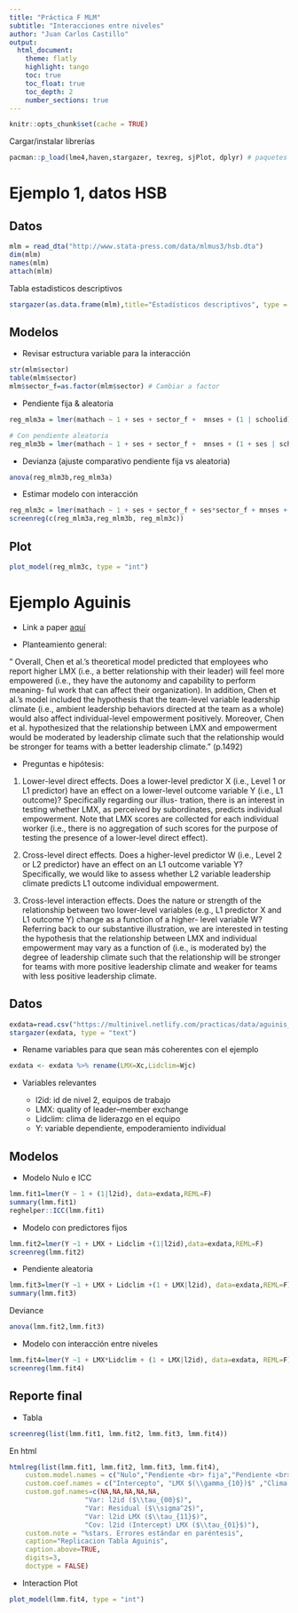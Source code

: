 ```yaml
---
title: "Práctica F MLM"
subtitle: "Interacciones entre niveles"
author: "Juan Carlos Castillo"
output:
  html_document:
    theme: flatly
    highlight: tango
    toc: true
    toc_float: true
    toc_depth: 2
    number_sections: true
---
```


```r
knitr::opts_chunk$set(cache = TRUE)
```


Cargar/instalar librerías

```r
pacman::p_load(lme4,haven,stargazer, texreg, sjPlot, dplyr) # paquetes a cargar

```

# Ejemplo 1, datos HSB

## Datos

```r
mlm = read_dta("http://www.stata-press.com/data/mlmus3/hsb.dta")
dim(mlm)
names(mlm)
attach(mlm)
```

Tabla estadisticos descriptivos
```r
stargazer(as.data.frame(mlm),title="Estadísticos descriptivos", type = "text")
```

## Modelos

- Revisar estructura variable para la interacción

```r

str(mlm$sector)
table(mlm$sector)
mlm$sector_f=as.factor(mlm$sector) # Cambiar a factor
```

- Pendiente fija & aleatoria

```r
reg_mlm3a = lmer(mathach ~ 1 + ses + sector_f +  mnses + (1 | schoolid),data=mlm)

# Con pendiente aleatoria
reg_mlm3b = lmer(mathach ~ 1 + ses + sector_f +  mnses + (1 + ses | schoolid),data=mlm)
```


- Devianza (ajuste comparativo pendiente fija vs aleatoria)

```r
anova(reg_mlm3b,reg_mlm3a)
```


- Estimar modelo con interacción

```r
reg_mlm3c = lmer(mathach ~ 1 + ses + sector_f + ses*sector_f + mnses +  (1 + ses | schoolid), data=mlm)
screenreg(c(reg_mlm3a,reg_mlm3b, reg_mlm3c))

```

## Plot

```r
plot_model(reg_mlm3c, type = "int")
```


# Ejemplo Aguinis

- Link a paper [aquí](https://multinivel.netlify.com/readings/aguinis2013crosslevel.pdf)

- Planteamiento general:

" Overall, Chen et al.’s theoretical model
predicted that employees who report higher LMX (i.e., a better relationship with their leader)
will feel more empowered (i.e., they have the autonomy and capability to perform meaning-
ful work that can affect their organization). In addition, Chen et al.’s model included the
hypothesis that the team-level variable leadership climate (i.e., ambient leadership behaviors
directed at the team as a whole) would also affect individual-level empowerment positively.
Moreover, Chen et al. hypothesized that the relationship between LMX and empowerment
would be moderated by leadership climate such that the relationship would be stronger for
teams with a better leadership climate." (p.1492)

- Preguntas e hipótesis:

1.	 Lower-level direct effects. Does a lower-level predictor X (i.e., Level 1 or L1 predictor) have an
effect on a lower-level outcome variable Y (i.e., L1 outcome)? Specifically regarding our illus-
tration, there is an interest in testing whether LMX, as perceived by subordinates, predicts
individual empowerment. Note that LMX scores are collected for each individual worker (i.e.,
there is no aggregation of such scores for the purpose of testing the presence of a lower-level
direct effect).

2.	 Cross-level direct effects. Does a higher-level predictor W (i.e., Level 2 or L2 predictor) have an
effect on an L1 outcome variable Y? Specifically, we would like to assess whether L2 variable
leadership climate predicts L1 outcome individual empowerment.

3.	 Cross-level interaction effects. Does the nature or strength of the relationship between two
lower-level variables (e.g., L1 predictor X and L1 outcome Y) change as a function of a higher-
level variable W? Referring back to our substantive illustration, we are interested in testing the
hypothesis that the relationship between LMX and individual empowerment may vary as a
function of (i.e., is moderated by) the degree of leadership climate such that the relationship will
be stronger for teams with more positive leadership climate and weaker for teams with less
positive leadership climate.




## Datos

```r
exdata=read.csv("https://multinivel.netlify.com/practicas/data/aguinis_JOM.csv", header = TRUE, sep = ",")
stargazer(exdata, type = "text")
```

- Rename variables para que sean más coherentes con el ejemplo

```r
exdata <- exdata %>% rename(LMX=Xc,Lidclim=Wjc)
```

- Variables relevantes

  - l2id: id de nivel 2, equipos de trabajo
  - LMX: quality of leader–member exchange
  - Lidclim: clima de liderazgo en el equipo
  - Y: variable dependiente, empoderamiento individual

## Modelos

- Modelo Nulo e ICC

```r
lmm.fit1=lmer(Y ~ 1 + (1|l2id), data=exdata,REML=F)
summary(lmm.fit1)
reghelper::ICC(lmm.fit1)
```

- Modelo con predictores fijos

```r
lmm.fit2=lmer(Y ~1 + LMX + Lidclim +(1|l2id),data=exdata,REML=F)
screenreg(lmm.fit2)
```

- Pendiente aleatoria

```r
lmm.fit3=lmer(Y ~1 + LMX + Lidclim +(1 + LMX|l2id), data=exdata,REML=F)
summary(lmm.fit3)
```

Deviance

```r
anova(lmm.fit2,lmm.fit3)
```

- Modelo con interacción entre niveles

```r
lmm.fit4=lmer(Y ~1 + LMX*Lidclim + (1 + LMX|l2id), data=exdata, REML=F)
screenreg(lmm.fit4)
```


## Reporte final

- Tabla

```r
screenreg(list(lmm.fit1, lmm.fit2, lmm.fit3, lmm.fit4))
```


En html

```r

htmlreg(list(lmm.fit1, lmm.fit2, lmm.fit3, lmm.fit4),
    custom.model.names = c("Nulo","Pendiente <br> fija","Pendiente <br> Aleatoria", "Interacción"),
    custom.coef.names = c("Intercepto", "LMX $(\\gamma_{10})$" ,"Clima liderazgo $(\\gamma_{01})$", "LMX*Clima $(\\gamma_{11})$"),
    custom.gof.names=c(NA,NA,NA,NA,NA,
                   "Var: l2id ($\\tau_{00}$)",
                   "Var: Residual ($\\sigma^2$)",
                   "Var: l2id LMX ($\\tau_{11}$)",
                   "Cov: l2id (Intercept) LMX ($\\tau_{01}$)"),
    custom.note = "%stars. Errores estándar en paréntesis",
    caption="Replicacion Tabla Aguinis",
    caption.above=TRUE,
    digits=3,
    doctype = FALSE)

```


- Interaction Plot


```r
plot_model(lmm.fit4, type = "int")
```
